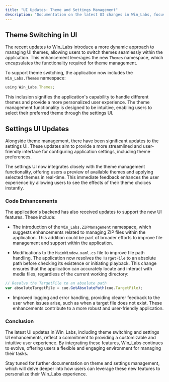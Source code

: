 ```yaml
---
title: "UI Updates: Theme and Settings Management"
description: "Documentation on the latest UI changes in Win_Labs, focusing on theme switching and updates to the settings UI."
---
```


## Theme Switching in UI

The recent updates to Win_Labs introduce a more dynamic approach to managing UI themes, allowing users to switch themes seamlessly within the application. This enhancement leverages the new `Themes` namespace, which encapsulates the functionality required for theme management.

To support theme switching, the application now includes the `Win_Labs.Themes` namespace:

```typescript
using Win_Labs.Themes;
```

This inclusion signifies the application's capability to handle different themes and provide a more personalized user experience. The theme management functionality is designed to be intuitive, enabling users to select their preferred theme through the settings UI.

## Settings UI Updates

Alongside theme management, there have been significant updates to the settings UI. These updates aim to provide a more streamlined and user-friendly interface for configuring application settings, including theme preferences.

The settings UI now integrates closely with the theme management functionality, offering users a preview of available themes and applying selected themes in real-time. This immediate feedback enhances the user experience by allowing users to see the effects of their theme choices instantly.

### Code Enhancements

The application's backend has also received updates to support the new UI features. These include:

- The introduction of the `Win_Labs.ZIPManagement` namespace, which suggests enhancements related to managing ZIP files within the application. This addition could be part of broader efforts to improve file management and support within the application.

- Modifications to the `MainWindow.xaml.cs` file to improve file path handling. The application now resolves the `TargetFile` to an absolute path before checking its existence or initiating playback. This change ensures that the application can accurately locate and interact with media files, regardless of the current working directory:

```typescript
// Resolve the TargetFile to an absolute path
var absoluteTargetFile = cue.GetAbsolutePath(cue.TargetFile);
```

- Improved logging and error handling, providing clearer feedback to the user when issues arise, such as when a target file does not exist. These enhancements contribute to a more robust and user-friendly application.

### Conclusion

The latest UI updates in Win_Labs, including theme switching and settings UI enhancements, reflect a commitment to providing a customizable and intuitive user experience. By integrating these features, Win_Labs continues to evolve, offering users a flexible and engaging environment for managing their tasks. 

Stay tuned for further documentation on theme and settings management, which will delve deeper into how users can leverage these new features to personalize their Win_Labs experience.